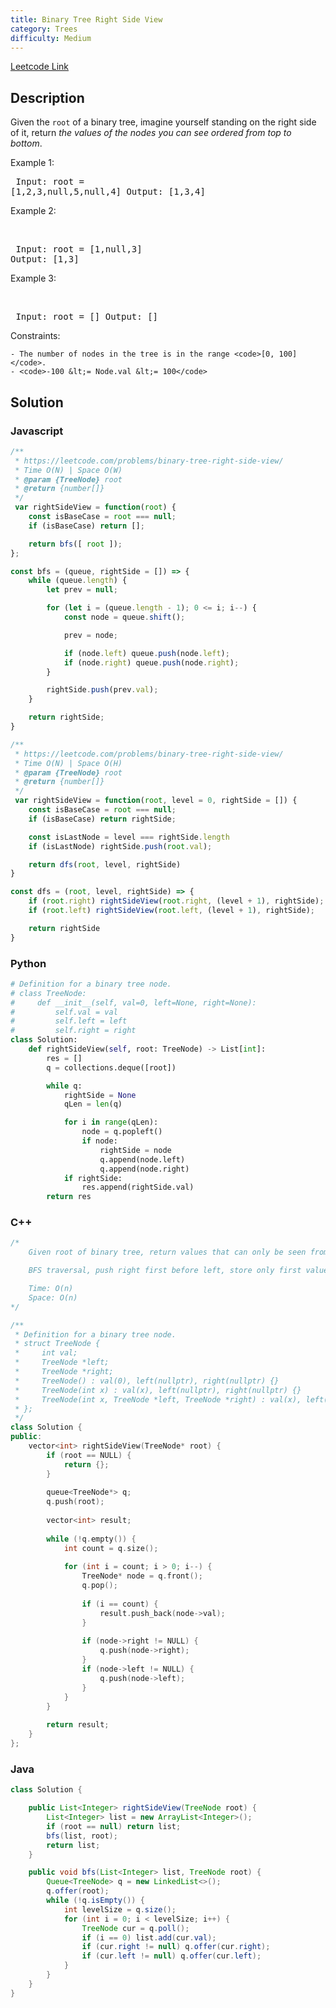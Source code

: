 ```yaml
---
title: Binary Tree Right Side View
category: Trees
difficulty: Medium
---
```


<Callout>

[Leetcode Link](https://leetcode.com/problems/binary-tree-right-side-view)

</Callout>

## Description
Given the <code>root</code> of a binary tree, imagine yourself standing on the right side of it, return *the values of the nodes you can see ordered from top to bottom*.

 
Example 1:
<Image alt="" src="https://assets.leetcode.com/uploads/2021/02/14/tree.jpg" width={401} height={301} />
<br /><pre className="overflow-x-auto">
Input: root = [1,2,3,null,5,null,4]
Output: [1,3,4]
</pre>

Example 2:

<br /><pre className="overflow-x-auto">
Input: root = [1,null,3]
Output: [1,3]
</pre>

Example 3:

<br /><pre className="overflow-x-auto">
Input: root = []
Output: []
</pre>

 
Constraints:


	- The number of nodes in the tree is in the range <code>[0, 100]</code>.
	- <code>-100 &lt;= Node.val &lt;= 100</code>



## Solution

### Javascript
```javascript
/**
 * https://leetcode.com/problems/binary-tree-right-side-view/
 * Time O(N) | Space O(W)
 * @param {TreeNode} root
 * @return {number[]}
 */
 var rightSideView = function(root) {
    const isBaseCase = root === null;
    if (isBaseCase) return [];

    return bfs([ root ]);
};

const bfs = (queue, rightSide = []) => {
    while (queue.length) {
        let prev = null;

        for (let i = (queue.length - 1); 0 <= i; i--) {
            const node = queue.shift();

            prev = node;

            if (node.left) queue.push(node.left);
            if (node.right) queue.push(node.right);
        }

        rightSide.push(prev.val);
    }

    return rightSide;
}

/**
 * https://leetcode.com/problems/binary-tree-right-side-view/
 * Time O(N) | Space O(H)
 * @param {TreeNode} root
 * @return {number[]}
 */
 var rightSideView = function(root, level = 0, rightSide = []) {
    const isBaseCase = root === null;
    if (isBaseCase) return rightSide;

    const isLastNode = level === rightSide.length
    if (isLastNode) rightSide.push(root.val);

    return dfs(root, level, rightSide)
}

const dfs = (root, level, rightSide) => {
    if (root.right) rightSideView(root.right, (level + 1), rightSide);
    if (root.left) rightSideView(root.left, (level + 1), rightSide);

    return rightSide
}


```
### Python
```python
# Definition for a binary tree node.
# class TreeNode:
#     def __init__(self, val=0, left=None, right=None):
#         self.val = val
#         self.left = left
#         self.right = right
class Solution:
    def rightSideView(self, root: TreeNode) -> List[int]:
        res = []
        q = collections.deque([root])

        while q:
            rightSide = None
            qLen = len(q)

            for i in range(qLen):
                node = q.popleft()
                if node:
                    rightSide = node
                    q.append(node.left)
                    q.append(node.right)
            if rightSide:
                res.append(rightSide.val)
        return res

```
### C++
```cpp
/*
    Given root of binary tree, return values that can only be seen from the right side

    BFS traversal, push right first before left, store only first value

    Time: O(n)
    Space: O(n)
*/

/**
 * Definition for a binary tree node.
 * struct TreeNode {
 *     int val;
 *     TreeNode *left;
 *     TreeNode *right;
 *     TreeNode() : val(0), left(nullptr), right(nullptr) {}
 *     TreeNode(int x) : val(x), left(nullptr), right(nullptr) {}
 *     TreeNode(int x, TreeNode *left, TreeNode *right) : val(x), left(left), right(right) {}
 * };
 */
class Solution {
public:
    vector<int> rightSideView(TreeNode* root) {
        if (root == NULL) {
            return {};
        }
        
        queue<TreeNode*> q;
        q.push(root);
        
        vector<int> result;
        
        while (!q.empty()) {
            int count = q.size();
            
            for (int i = count; i > 0; i--) {
                TreeNode* node = q.front();
                q.pop();
                
                if (i == count) {
                    result.push_back(node->val);
                }
                
                if (node->right != NULL) {
                    q.push(node->right);
                }
                if (node->left != NULL) {
                    q.push(node->left);
                }
            }
        }
        
        return result;
    }
};

```
### Java
```java
class Solution {

    public List<Integer> rightSideView(TreeNode root) {
        List<Integer> list = new ArrayList<Integer>();
        if (root == null) return list;
        bfs(list, root);
        return list;
    }

    public void bfs(List<Integer> list, TreeNode root) {
        Queue<TreeNode> q = new LinkedList<>();
        q.offer(root);
        while (!q.isEmpty()) {
            int levelSize = q.size();
            for (int i = 0; i < levelSize; i++) {
                TreeNode cur = q.poll();
                if (i == 0) list.add(cur.val);
                if (cur.right != null) q.offer(cur.right);
                if (cur.left != null) q.offer(cur.left);
            }
        }
    }
}

```


